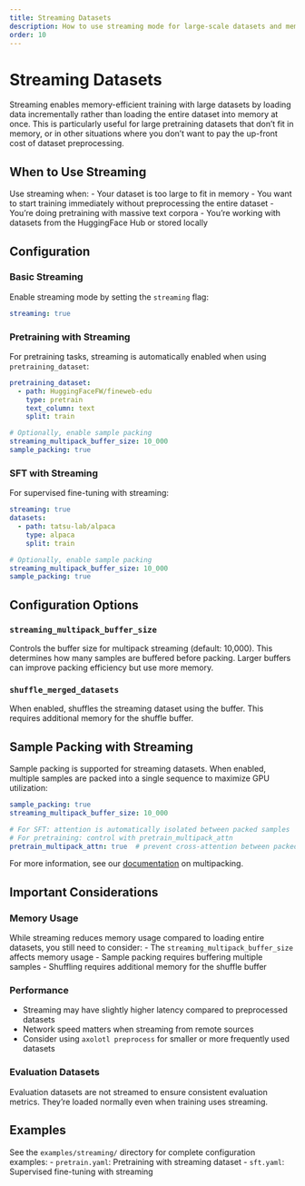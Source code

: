 ```yaml
---
title: Streaming Datasets
description: How to use streaming mode for large-scale datasets and memory-efficient training
order: 10
---
```


# Streaming Datasets

Streaming enables memory-efficient training with large datasets by loading data
incrementally rather than loading the entire dataset into memory at once. This is
particularly useful for large pretraining datasets that don't fit in memory, or in
other situations where you don't want to pay the up-front cost of dataset preprocessing.

## When to Use Streaming

Use streaming when:
- Your dataset is too large to fit in memory
- You want to start training immediately without preprocessing the entire dataset
- You're doing pretraining with massive text corpora
- You're working with datasets from the HuggingFace Hub or stored locally

## Configuration

### Basic Streaming

Enable streaming mode by setting the `streaming` flag:

```yaml
streaming: true
```

### Pretraining with Streaming

For pretraining tasks, streaming is automatically enabled when using
`pretraining_dataset`:

```yaml
pretraining_dataset:
  - path: HuggingFaceFW/fineweb-edu
    type: pretrain
    text_column: text
    split: train

# Optionally, enable sample packing
streaming_multipack_buffer_size: 10_000
sample_packing: true
```

### SFT with Streaming

For supervised fine-tuning with streaming:

```yaml
streaming: true
datasets:
  - path: tatsu-lab/alpaca
    type: alpaca
    split: train

# Optionally, enable sample packing
streaming_multipack_buffer_size: 10_000
sample_packing: true
```

## Configuration Options

### `streaming_multipack_buffer_size`

Controls the buffer size for multipack streaming (default: 10,000). This determines how
many samples are buffered before packing. Larger buffers can improve packing efficiency
but use more memory.

### `shuffle_merged_datasets`

When enabled, shuffles the streaming dataset using the buffer. This requires additional
memory for the shuffle buffer.

## Sample Packing with Streaming

Sample packing is supported for streaming datasets. When enabled, multiple samples are
packed into a single sequence to maximize GPU utilization:

```yaml
sample_packing: true
streaming_multipack_buffer_size: 10_000

# For SFT: attention is automatically isolated between packed samples
# For pretraining: control with pretrain_multipack_attn
pretrain_multipack_attn: true  # prevent cross-attention between packed samples
```

For more information, see our [documentation](multipack.qmd) on multipacking.

## Important Considerations

### Memory Usage

While streaming reduces memory usage compared to loading entire datasets, you still need
to consider:
- The `streaming_multipack_buffer_size` affects memory usage
- Sample packing requires buffering multiple samples
- Shuffling requires additional memory for the shuffle buffer

### Performance

- Streaming may have slightly higher latency compared to preprocessed datasets
- Network speed matters when streaming from remote sources
- Consider using `axolotl preprocess` for smaller or more frequently used datasets

### Evaluation Datasets

Evaluation datasets are not streamed to ensure consistent evaluation metrics. They're
loaded normally even when training uses streaming.

## Examples

See the `examples/streaming/` directory for complete configuration examples:
- `pretrain.yaml`: Pretraining with streaming dataset
- `sft.yaml`: Supervised fine-tuning with streaming
